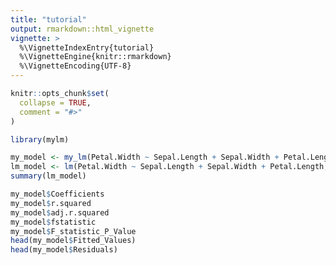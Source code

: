 ```yaml
---
title: "tutorial"
output: rmarkdown::html_vignette
vignette: >
  %\VignetteIndexEntry{tutorial}
  %\VignetteEngine{knitr::rmarkdown}
  %\VignetteEncoding{UTF-8}
---
```


```r
knitr::opts_chunk$set(
  collapse = TRUE,
  comment = "#>"
)
```

```r
library(mylm)
```

```r
my_model <- my_lm(Petal.Width ~ Sepal.Length + Sepal.Width + Petal.Length, iris)
lm_model <- lm(Petal.Width ~ Sepal.Length + Sepal.Width + Petal.Length, iris)
summary(lm_model)

my_model$Coefficients
my_model$r.squared
my_model$adj.r.squared
my_model$fstatistic
my_model$F_statistic_P_Value
head(my_model$Fitted_Values)
head(my_model$Residuals)
```

